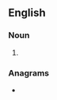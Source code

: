 ==English==

===Noun===
{{head|en|noun form}}

# {{plural of|naik|lang=en}}

===Anagrams===
* {{anagrams|en|a=aikns|Akins|Askin|Inkas|ask in|askin'|kains|kinas|skain}}